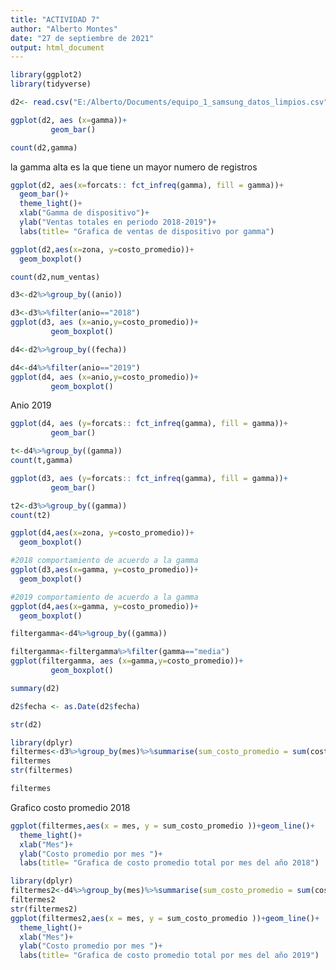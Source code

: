 ---
title: "ACTIVIDAD 7"
author: "Alberto Montes"
date: "27 de septiembre de 2021"
output: html_document
---
```{r}
library(ggplot2)
library(tidyverse)
```

```{r}
d2<- read.csv("E:/Alberto/Documents/equipo_1_samsung_datos_limpios.csv")


```
```{r,fig.height=8, fig.width=16}
ggplot(d2, aes (x=gamma))+
         geom_bar()

```
```{r}
count(d2,gamma)
```
la gamma alta es la que tiene un mayor numero de registros 
```{r, fig.height=5, fig.width=12}
ggplot(d2, aes(x=forcats:: fct_infreq(gamma), fill = gamma))+
  geom_bar()+
  theme_light()+
  xlab("Gamma de dispositivo")+
  ylab("Ventas totales en periodo 2018-2019")+
  labs(title= "Grafica de ventas de dispositivo por gamma")
```

```{r,fig.height=8, fig.width=30}


ggplot(d2,aes(x=zona, y=costo_promedio))+
  geom_boxplot()
```
```{r}
count(d2,num_ventas)
```



```{r}
d3<-d2%>%group_by((anio))
```
```{r}
d3<-d3%>%filter(anio=="2018")
ggplot(d3, aes (x=anio,y=costo_promedio))+
         geom_boxplot()

```


```{r}
d4<-d2%>%group_by((fecha))

d4<-d4%>%filter(anio=="2019")
ggplot(d4, aes (x=anio,y=costo_promedio))+
         geom_boxplot()

```
Anio 2019 
```{r}
ggplot(d4, aes (y=forcats:: fct_infreq(gamma), fill = gamma))+
         geom_bar()
```

```{r}
t<-d4%>%group_by((gamma))
count(t,gamma)
```

```{r}
ggplot(d3, aes (y=forcats:: fct_infreq(gamma), fill = gamma))+
         geom_bar()
```
```{r}
t2<-d3%>%group_by((gamma))
count(t2)
```
```{r,fig.height=20, fig.width=30}


ggplot(d4,aes(x=zona, y=costo_promedio))+
  geom_boxplot()
```
```{r,fig.height=20, fig.width=30}

#2018 comportamiento de acuerdo a la gamma 
ggplot(d3,aes(x=gamma, y=costo_promedio))+
  geom_boxplot()
```

```{r,fig.height=20, fig.width=30}

#2019 comportamiento de acuerdo a la gamma 
ggplot(d4,aes(x=gamma, y=costo_promedio))+
  geom_boxplot()
```
```{r}
filtergamma<-d4%>%group_by((gamma))

filtergamma<-filtergamma%>%filter(gamma=="media")
ggplot(filtergamma, aes (x=gamma,y=costo_promedio))+
         geom_boxplot()

```
```{r}
summary(d2)
```

```{r}
d2$fecha <- as.Date(d2$fecha)
```
```{r}
str(d2)
```
```{r}
library(dplyr)
filtermes<-d3%>%group_by(mes)%>%summarise(sum_costo_promedio = sum(costo_promedio))
filtermes
str(filtermes)
```
```{r}
filtermes
```
Grafico costo promedio 2018
```{r}
ggplot(filtermes,aes(x = mes, y = sum_costo_promedio ))+geom_line()+
  theme_light()+
  xlab("Mes")+
  ylab("Costo promedio por mes ")+
  labs(title= "Grafica de costo promedio total por mes del año 2018")
```
```{r}
library(dplyr)
filtermes2<-d4%>%group_by(mes)%>%summarise(sum_costo_promedio = sum(costo_promedio))
filtermes2
str(filtermes2)
ggplot(filtermes2,aes(x = mes, y = sum_costo_promedio ))+geom_line()+
  theme_light()+
  xlab("Mes")+
  ylab("Costo promedio por mes ")+
  labs(title= "Grafica de costo promedio total por mes del año 2019")
```

